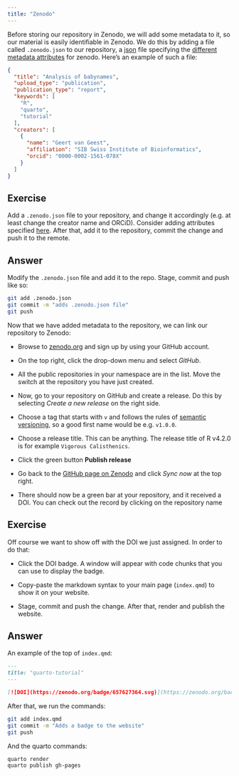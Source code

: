 ```yaml
---
title: "Zenodo"
---
```


Before storing our repository in Zenodo, we will add some metadata to it, so our material is easily identifiable in Zenodo. We do this by adding a file called `.zenodo.json` to our repository, a [json](https://en.wikipedia.org/wiki/JSON) file specifying the [different metadata attributes](https://developers.zenodo.org/#deposit-metadata) for zenodo. Here's an example of such a file:

``` json
{
  "title": "Analysis of babynames",
  "upload_type": "publication",
  "publication_type": "report",
  "keywords": [
    "R",
    "quarto",
    "tutorial"
  ],
  "creators": [
    {
      "name": "Geert van Geest",
      "affiliation": "SIB Swiss Institute of Bioinformatics",
      "orcid": "0000-0002-1561-078X"
    } 
  ]
}
```

::: callout-important
## Exercise

Add a `.zenodo.json` file to your repository, and change it accordingly (e.g. at least change the creator name and ORCiD). Consider adding attributes specified [here](https://developers.zenodo.org/#deposit-metadata). After that, add it to the repository, commit the change and push it to the remote.
:::

::: {.callout-tip collapse="true"}
## Answer

Modify the `.zenodo.json` file and add it to the repo. Stage, commit and push like so:

``` bash
git add .zenodo.json
git commit -m "adds .zenodo.json file"
git push
```
:::

Now that we have added metadata to the repository, we can link our repository to Zenodo:

-   Browse to [zenodo.org](https://zenodo.org) and sign up by using your GitHub account.

-   On the top right, click the drop-down menu and select *GitHub*.

-   All the public repositories in your namespace are in the list. Move the switch at the repository you have just created.

-   Now, go to your repository on GitHub and create a release. Do this by selecting *Create a new release* on the right side.

-   Choose a tag that starts with `v` and follows the rules of [semantic versioning](https://semver.org/), so a good first name would be e.g. `v1.0.0`.

-   Choose a release title. This can be anything. The release title of R v4.2.0 is for example `Vigorous Calisthenics`.

-   Click the green button **Publish release**

-   Go back to the [GitHub page on Zenodo](https://zenodo.org/account/settings/github/) and click *Sync now* at the top right.

-   There should now be a green bar at your repository, and it received a DOI. You can check out the record by clicking on the repository name

::: callout-important
## Exercise

Off course we want to show off with the DOI we just assigned. In order to do that:

- Click the DOI badge. A window will appear with code chunks that you can use to display the badge.

- Copy-paste the markdown syntax to your main page (`index.qmd`) to show it on your website. 

- Stage, commit and push the change. After that, render and publish the website.
:::

::: {.callout-tip collapse="true"}
## Answer

An example of the top of `index.qmd`:

``` markdown
---
title: "quarto-tutorial"
---

[![DOI](https://zenodo.org/badge/657627364.svg)](https://zenodo.org/badge/latestdoi/657627364)
```

After that, we run the commands:

``` bash
git add index.qmd
git commit -m "Adds a badge to the website"
git push
```

And the quarto commands:

``` bash
quarto render
quarto publish gh-pages
```
:::

